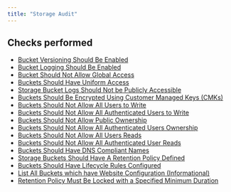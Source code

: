 ```yaml
---
title: "Storage Audit"
---
```


## Checks performed

- [Bucket Versioning Should Be Enabled](gcpstoragemonitoring/rules/bucket_versioning)
- [Bucket Logging Should Be Enabled](gcpstoragemonitoring/rules/bucket_logging)
- [Bucket Should Not Allow Global Access](gcpstoragemonitoring/rules/storage_bucket_all_users_policy)
- [Buckets Should Have Uniform Access](gcpstoragemonitoring/rules/storage_uniform_bucket_level_access)
- [Storage Bucket Logs Should Not be Publicly Accessible](gcpstoragemonitoring/rules/storage_bucket_logs_not_public)
- [Buckets Should Be Encrypted Using Customer Managed Keys (CMKs)](gcpstoragemonitoring/rules/storage_bucket_encrypt_cmks)
- [Buckets Should Not Allow All Users to Write](gcpstoragemonitoring/rules/storage_disallow_public_writes)
- [Buckets Should Not Allow All Authenticated Users to Write](gcpstoragemonitoring/rules/storage_disallow_authenticated_user_writes)
- [Buckets Should Not Allow Public Ownership](gcpstoragemonitoring/rules/storage_disallow_public_ownership)
- [Buckets Should Not Allow All Authenticated Users Ownership](gcpstoragemonitoring/rules/storage_disallow_authenticated_user_ownership)
- [Buckets Should Not Allow All Users Reads](gcpstoragemonitoring/rules/storage_disallow_public_reads)
- [Buckets Should Not Allow All Authenticated User Reads](gcpstoragemonitoring/rules/storage_disallow_authenticated_user_reads)
- [Buckets Should Have DNS Compliant Names](gcpstoragemonitoring/rules/storage_bucket_name_dns_compliant)
- [Storage Buckets Should Have A Retention Policy Defined](gcpstoragemonitoring/rules/storage_retention_policy_defined)
- [Buckets Should Have Lifecycle Rules Configured](gcpstoragemonitoring/rules/storage_lifecycle_configurations)
- [List All Buckets which have Website Configuration (Informational)](gcpstoragemonitoring/rules/list_buckets_with_website_config)
- [Retention Policy Must Be Locked with a Specified Minimum Duration](gcpstoragemonitoring/rules/storage_retention_policy_locked)
